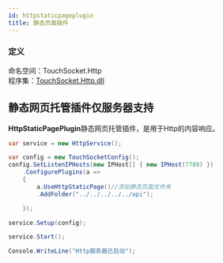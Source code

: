 ```yaml
---
id: httpstaticpageplugin
title: 静态页面插件
---
```


### 定义

命名空间：TouchSocket.Http <br/>
程序集：[TouchSocket.Http.dll](https://www.nuget.org/packages/TouchSocket.Http)

## 静态网页托管插件仅服务器支持

**HttpStaticPagePlugin**静态网页托管插件，是用于Http的内容响应。

```csharp showLineNumbers
var service = new HttpService();

var config = new TouchSocketConfig();
config.SetListenIPHosts(new IPHost[] { new IPHost(7789) })
    .ConfigurePlugins(a =>
    {
        a.UseHttpStaticPage()//添加静态页面文件夹
        .AddFolder("../../../../../api");

    });

service.Setup(config);

service.Start();

Console.WriteLine("Http服务器已启动");
```
